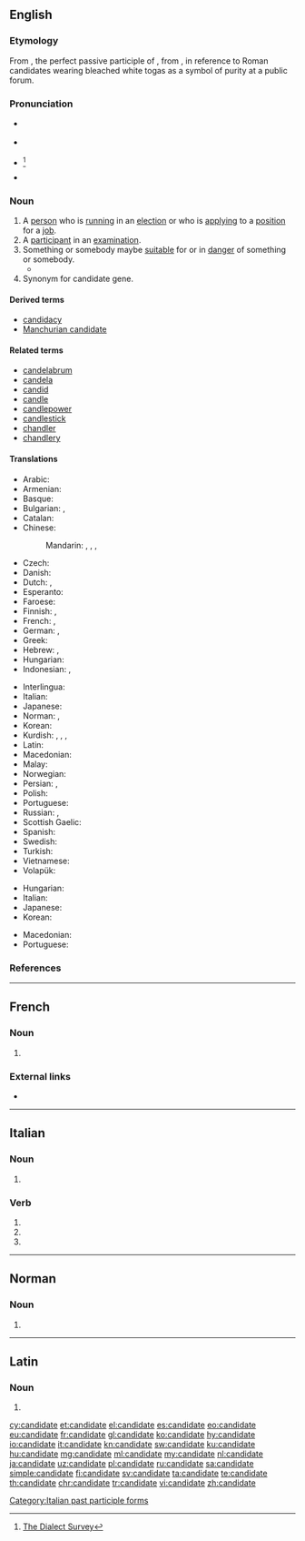 ==English==

===Etymology===
From {{etyl|la|en}} {{m|la|candidātus||a person who is standing for public office}}, the perfect passive participle of {{term|candidare}}, from {{term|candidus||candid, white}}, in reference to Roman candidates wearing bleached white togas as a symbol of purity at a public forum.

===Pronunciation===
* {{a|UK}} {{IPA|/ˈkæn.dɪdət/|lang=en}}
* {{a|US}} {{IPA|/ˈkæn.dɪ.deɪt/|/ˈkæn.dɪ.dɪt/|lang=en}}
* {{a|US|colloquially}} {{IPA|/ˈkæn.ɪ.dɪt/|/ˈkæn.ɪ.deɪt/|lang=en}}<ref name="dialect">[http://www4.uwm.edu/FLL/linguistics/dialect/staticmaps/q_32.html The Dialect Survey]</ref><!--which shows that this is not confined to any region-->
* {{audio|En-us-candidate.ogg|Audio (US)|lang=en}}

===Noun===
{{en-noun}}

# A [[person]] who is [[run]]ning in an [[election]] or who is [[apply]]ing to a [[position]] for a [[job]].
# A [[participant]] in an [[examination]].
# Something or somebody maybe [[suitable]] for or in [[danger]] of something or somebody.
#* {{quote-magazine|year=2013|month=May-June|author=Kevin Heng
|title=[http://www.americanscientist.org/issues/pub/2013/3/why-does-nature-form-exoplanets-easily Why Does Nature Form Exoplanets Easily?]
|volume=101|issue=3|page=184|magazine={{w|American Scientist}}
|passage=In the past two years, NASA’s Kepler Space Telescope has located nearly 3,000 exoplanet '''candidates''' ranging from sub-Earth-sized minions to gas giants that dwarf our own Jupiter.}}
# Synonym for candidate gene.

====Derived terms====
* [[candidacy]]
* [[Manchurian candidate]]

====Related terms====
* [[candelabrum]]
* [[candela]]
* [[candid]]
* [[candle]]
* [[candlepower]]
* [[candlestick]]
* [[chandler]]
* [[chandlery]]

====Translations====
{{trans-top|person running in an election}}
* Arabic: {{t|ar|مُرَشَّح|m|tr=muraššaḥ|sc=Arab}}
* Armenian: {{t+|hy|թեկնածու}}
* Basque: {{t|eu|kandidatu}}
* Bulgarian: {{t+|bg|кандида́т|m}}, {{t|bg|кандида́тка|f}}
* Catalan: {{t|ca|candidat|m}}
* Chinese:
*: Mandarin: {{t|cmn|候選人|sc=Hani}}, {{t+|cmn|候选人|tr=hòuxuǎnrén|sc=Hani}}, {{t+|cmn|候補|sc=Hani}}, {{t+|cmn|候补|tr=hòubǔ|sc=Hani}}
* Czech: {{t+|cs|kandidát|m}}
* Danish: {{t|da|kandidat|c}}
* Dutch: {{t+|nl|kandidaat|m}}, {{t|nl|kandidate|f}}
* Esperanto: {{t|eo|kandidato}}
* Faroese: {{t|fo|valevni|n}}
* Finnish: {{t+|fi|ehdokas}}, {{t+|fi|kandidaatti}}
* French: {{t+|fr|candidat|m}}, {{t+|fr|candidate|f}}
* German: {{t+|de|Kandidat|m}}, {{t+|de|Kandidatin|f}}
* Greek: {{t+|el|υποψήφιος|m}}
* Hebrew: {{t|he|מועמד|m|tr=mo'amad|sc=Hebr}}, {{t|he|מועמדת|f|tr=mu'amedet|sc=Hebr}}
* Hungarian: {{t+|hu|induló}}
* Indonesian: {{t+|id|kandidat}}, {{t+|id|calon}}
{{trans-mid}}
* Interlingua: {{t|ia|candidato}}
* Italian: {{t+|it|candidato}}
* Japanese: {{t+|ja|候補者|tr=[[こうほしゃ]], kōhosha|sc=Jpan}}
* Norman: {{t|nrf|candidat|m}}, {{t|nrf|candidate|f}}
* Korean: {{t+|ko|후보자|tr=[[候補者]], huboja|sc=Kore}}
* Kurdish: {{t+|ku|berbijar}}, {{t+|ku|namzet}}, {{t+|ku|berendam}}, {{t+|ku|kandîdat}}
* Latin: {{t|la|candidatus|m}}
* Macedonian: {{t|mk|кандида́т|m}}
* Malay: {{t|ms|calon}}
* Norwegian: {{t|no|kandidat}}
* Persian: {{t+|fa|کاندیدا|tr=kândidâ|sc=fa-Arab}}, {{t+|fa|نامزد|tr=nâmzad|sc=fa-Arab}}
* Polish: {{t+|pl|kandydat|m}}
* Portuguese: {{t+|pt|candidato|m}}
* Russian: {{t+|ru|кандида́т|m}}, {{t+|ru|кандида́тка|f}}
* Scottish Gaelic: {{t|gd|tagraiche|m}}
* Spanish: {{t+|es|candidato}}
* Swedish: {{t+|sv|kandidat|c}}
* Turkish: {{t+|tr|aday}}
* Vietnamese: {{t|vi|ứng cử viên}}
* Volapük: {{t+|vo|steifädan}}
{{trans-bottom}}

{{trans-top|participant in an examination}}
* Hungarian: {{t+|hu|jelölt}}
* Italian: {{t+|it|candidato}}
* Japanese: {{t-check|ja|[[受験]][[生]]|tr=[[じゅけん]][[せい]], jukensei|sc=Jpan}} <!-- was "[[受験]][[生]]" - assumed sum-of-parts; if an idiom, remove the wikilinks to the individual words. see [[User:Kephir/gadgets/xte#Translation_fixing]] -->
* Korean: {{t+|ko|수험생|tr=[[受驗生]], suheomsaeng|sc=Kore}}
{{trans-mid}}
* Macedonian: {{t|mk|кандида́т|m}}
* Portuguese: {{t+|pt|candidato|m}}
{{trans-bottom}}

===References===
<references/>

----

==French==

===Noun===
{{fr-noun|f}}

# {{feminine of|candidat|lang=fr}}

===External links===
* {{R:TLFi}}

----

==Italian==

===Noun===
{{head|it|plural|g=f}}

# {{plural of|candidata|lang=it}}

===Verb===
{{head|it|verb form}}

# {{inflection of|candidare||2|p|pres|indc|lang=it}}
# {{inflection of|candidare||2|p|impr|lang=it}}
# {{feminine plural of|candidato|lang=it}}

[[Category:Italian past participle forms]]

----

==Norman==
{{rfc-auto}}

===Noun===
{{nrf-noun|f}}

# {{feminine of|candidat|lang=nrf}}

----

==Latin==

===Noun===
{{la-noun-form|candidāte}}

# {{inflection of|candidātus||voc|s|lang=la}}

[[cy:candidate]]
[[et:candidate]]
[[el:candidate]]
[[es:candidate]]
[[eo:candidate]]
[[eu:candidate]]
[[fr:candidate]]
[[gl:candidate]]
[[ko:candidate]]
[[hy:candidate]]
[[io:candidate]]
[[it:candidate]]
[[kn:candidate]]
[[sw:candidate]]
[[ku:candidate]]
[[hu:candidate]]
[[mg:candidate]]
[[ml:candidate]]
[[my:candidate]]
[[nl:candidate]]
[[ja:candidate]]
[[uz:candidate]]
[[pl:candidate]]
[[ru:candidate]]
[[sa:candidate]]
[[simple:candidate]]
[[fi:candidate]]
[[sv:candidate]]
[[ta:candidate]]
[[te:candidate]]
[[th:candidate]]
[[chr:candidate]]
[[tr:candidate]]
[[vi:candidate]]
[[zh:candidate]]